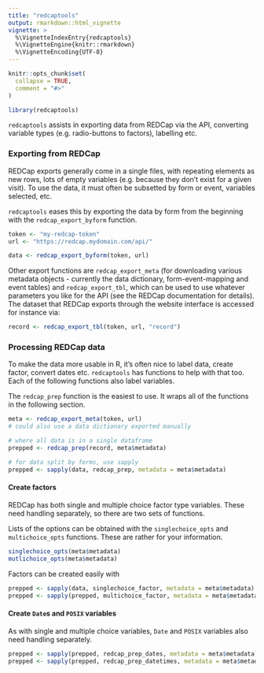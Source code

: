 ```yaml
---
title: "redcaptools"
output: rmarkdown::html_vignette
vignette: >
  %\VignetteIndexEntry{redcaptools}
  %\VignetteEngine{knitr::rmarkdown}
  %\VignetteEncoding{UTF-8}
---
```


```r
knitr::opts_chunk$set(
  collapse = TRUE,
  comment = "#>"
)
```

```r
library(redcaptools)
```

`redcaptools` assists in exporting data from REDCap via the API, converting variable types (e.g. radio-buttons to factors), labelling etc. 

### Exporting from REDCap

REDCap exports generally come in a single files, with repeating elements as new rows, lots of empty variables (e.g. because they don't exist for a given visit). To use the data, it must often be subsetted by form or event, variables selected, etc. 

`redcaptools` eases this by exporting the data by form from the beginning with the `redcap_export_byform` function. 

```r
token <- "my-redcap-token"
url <- "https://redcap.mydomain.com/api/"

data <- redcap_export_byform(token, url)
```

Other export functions are `redcap_export_meta` (for downloading various metadata objects - currently the data dictionary, form-event-mapping and event tables) and `redcap_export_tbl`, which can be used to use whatever parameters you like for the API (see the REDCap documentation for details). The dataset that REDCap exports through the website interface is accessed for instance via:

```r
record <- redcap_export_tbl(token, url, "record")
```


### Processing REDCap data

To make the data more usable in R, it's often nice to label data, create factor, convert dates etc. `redcaptools` has functions to help with that too. Each of the following functions also label variables.

The `redcap_prep` function is the easiest to use. It wraps all of the functions in the following section.

```r
meta <- redcap_export_meta(token, url)
# could also use a data dictionary exported manually

# where all data is in a single dataframe
prepped <- redcap_prep(record, meta$metadata)

# for data split by forms, use sapply
prepped <- sapply(data, redcap_prep, metadata = meta$metadata)
```


#### Create factors

REDCap has both single and multiple choice factor type variables. These need handling separately, so there are two sets of functions.

Lists of the options can be obtained with the `singlechoice_opts` and `multichoice_opts` functions. These are rather for your information.

```r
singlechoice_opts(meta$metadata)
mutlichoice_opts(meta$metadata)
```

Factors can be created easily with 

```r
prepped <- sapply(data, singlechoice_factor, metadata = meta$metadata)
prepped <- sapply(prepped, multichoice_factor, metadata = meta$metadata)
```


#### Create `Date`s and `POSIX` variables

As with single and multiple choice variables, `Date` and `POSIX` variables also need handling separately.

```r
prepped <- sapply(prepped, redcap_prep_dates, metadata = meta$metadata)
prepped <- sapply(prepped, redcap_prep_datetimes, metadata = meta$metadata)
```


